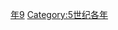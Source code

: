 {{Catnav|頁面分類|历史|歷史時代|年|5世纪各年}}
{{Commons category|489}}

[[Category:480年代|年9]]
[[Category:5世纪各年|Category:5世纪各年]]